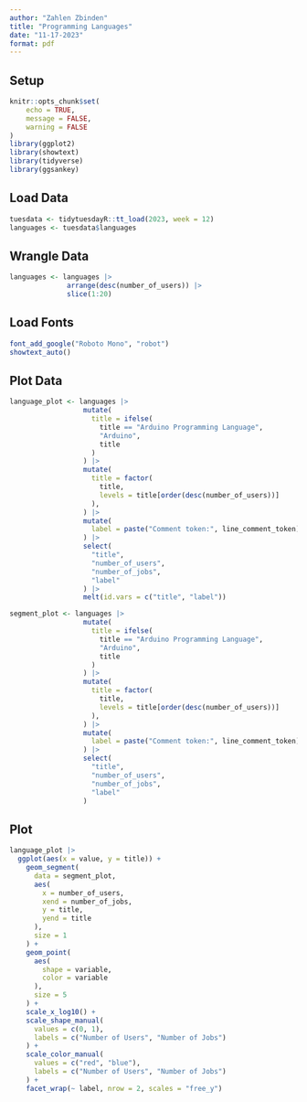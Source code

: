 ```yaml
---
author: "Zahlen Zbinden"
title: "Programming Languages"
date: "11-17-2023"
format: pdf
---
```


## Setup

```r
knitr::opts_chunk$set(
    echo = TRUE,
    message = FALSE,
    warning = FALSE
)
library(ggplot2)
library(showtext)
library(tidyverse)
library(ggsankey)
```

## Load Data

```r
tuesdata <- tidytuesdayR::tt_load(2023, week = 12)
languages <- tuesdata$languages
```

## Wrangle Data

```r
languages <- languages |>
              arrange(desc(number_of_users)) |>
              slice(1:20) 
```

## Load Fonts

```r
font_add_google("Roboto Mono", "robot")
showtext_auto()
```

## Plot Data

```r
language_plot <- languages |>
                  mutate(
                    title = ifelse(
                      title == "Arduino Programming Language",
                      "Arduino",
                      title
                    )
                  ) |>
                  mutate(
                    title = factor(
                      title,
                      levels = title[order(desc(number_of_users))]
                    ), 
                  ) |>
                  mutate(
                    label = paste("Comment token:", line_comment_token)
                  ) |>
                  select(
                    "title", 
                    "number_of_users",
                    "number_of_jobs",
                    "label"
                  ) |>
                  melt(id.vars = c("title", "label"))
```

```r
segment_plot <- languages |>
                  mutate(
                    title = ifelse(
                      title == "Arduino Programming Language",
                      "Arduino",
                      title
                    )
                  ) |>
                  mutate(
                    title = factor(
                      title,
                      levels = title[order(desc(number_of_users))]
                    ),
                  ) |>
                  mutate(
                    label = paste("Comment token:", line_comment_token)
                  ) |>
                  select(
                    "title",
                    "number_of_users",
                    "number_of_jobs",
                    "label"
                  )
```

## Plot

```r
language_plot |>
  ggplot(aes(x = value, y = title)) +
    geom_segment(
      data = segment_plot,
      aes(
        x = number_of_users,
        xend = number_of_jobs,
        y = title,
        yend = title
      ),
      size = 1
    ) +
    geom_point(
      aes(
        shape = variable,
        color = variable
      ),
      size = 5
    ) +
    scale_x_log10() +
    scale_shape_manual(
      values = c(0, 1), 
      labels = c("Number of Users", "Number of Jobs")
    ) +
    scale_color_manual(
      values = c("red", "blue"), 
      labels = c("Number of Users", "Number of Jobs")
    ) +
    facet_wrap(~ label, nrow = 2, scales = "free_y")
```